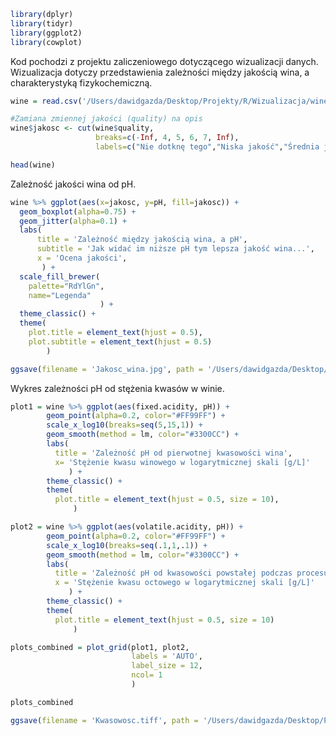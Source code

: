 ```r
library(dplyr)
library(tidyr)
library(ggplot2)
library(cowplot)
```

Kod pochodzi z projektu zaliczeniowego dotyczącego wizualizacji danych.
Wizualizacja dotyczy przedstawienia zależności między jakością wina, a charakterystyką fizykochemiczną.

```r
wine = read.csv('/Users/dawidgazda/Desktop/Projekty/R/Wizualizacja/wineQualityReds.csv')

#Zamiana zmiennej jakości (quality) na opis
wine$jakosc <- cut(wine$quality, 
                   breaks=c(-Inf, 4, 5, 6, 7, Inf), 
                   labels=c("Nie dotknę tego","Niska jakość","Średnia jakość","Dobra jakość", "Wypiłbym"))

head(wine)
```


Zależność jakości wina od pH.
```r
wine %>% ggplot(aes(x=jakosc, y=pH, fill=jakosc)) + 
  geom_boxplot(alpha=0.75) + 
  geom_jitter(alpha=0.1) + 
  labs(
      title = 'Zależność między jakością wina, a pH',
      subtitle = 'Jak widać im niższe pH tym lepsza jakość wina...',
      x = 'Ocena jakości',
       ) +
  scale_fill_brewer(
    palette="RdYlGn",
    name="Legenda"
                    ) +
  theme_classic() +
  theme(
    plot.title = element_text(hjust = 0.5),
    plot.subtitle = element_text(hjust = 0.5)
        )

ggsave(filename = 'Jakosc_wina.jpg', path = '/Users/dawidgazda/Desktop/Projekty/R/Wizualizacja', width = 8, height = 6, device='tiff', dpi=300, compression = 'lzw')
```


Wykres zależności pH od stężenia kwasów w winie.
```r
plot1 = wine %>% ggplot(aes(fixed.acidity, pH)) + 
        geom_point(alpha=0.2, color="#FF99FF") + 
        scale_x_log10(breaks=seq(5,15,1)) + 
        geom_smooth(method = lm, color="#3300CC") +
        labs(
          title = 'Zależność pH od pierwotnej kwasowości wina',
          x= 'Stężenie kwasu winowego w logarytmicznej skali [g/L]'
             ) +
        theme_classic() +
        theme(
          plot.title = element_text(hjust = 0.5, size = 10),
              )

plot2 = wine %>% ggplot(aes(volatile.acidity, pH)) + 
        geom_point(alpha=0.2, color="#FF99FF") + 
        scale_x_log10(breaks=seq(.1,1,.1)) + 
        geom_smooth(method = lm, color="#3300CC") +
        labs(
          title = 'Zależność pH od kwasowości powstałej podczas procesu dojrzewania',
          x = 'Stężenie kwasu octowego w logarytmicznej skali [g/L]'
             ) +
        theme_classic() +
        theme(
          plot.title = element_text(hjust = 0.5, size = 10)
              )

plots_combined = plot_grid(plot1, plot2,
                           labels = 'AUTO',
                           label_size = 12,
                           ncol= 1
                           )

plots_combined

ggsave(filename = 'Kwasowosc.tiff', path = '/Users/dawidgazda/Desktop/Projekty/R/Wizualizacja', width = 8, height = 6, device='tiff', dpi=300, compression = 'lzw')
```

